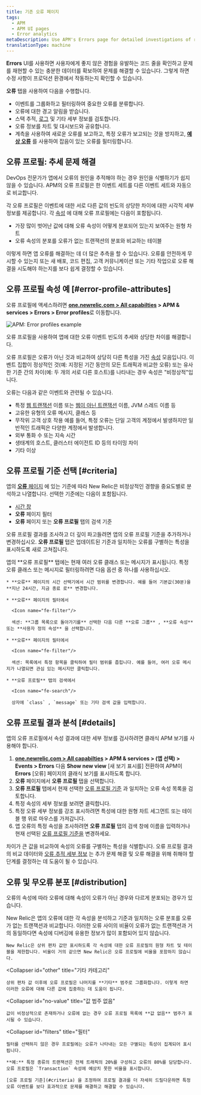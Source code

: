 ```yaml
---
title: 기존 오류 페이지
tags:
  - APM
  - APM UI pages
  - Error analytics
metaDescription: Use APM's Errors page for detailed investigations of reported errors.
translationType: machine
---
```




**Errors** UI를 사용하면 사용자에게 좋지 않은 경험을 유발하는 코드 줄을 확인하고 문제를 재현할 수 있는 충분한 데이터를 확보하여 문제를 해결할 수 있습니다. 그렇게 하면 수정 사항이 프로덕션 환경에서 작동하는지 확인할 수 있습니다.

**오류** 탭을 사용하여 다음을 수행합니다.

* 이벤트를 그룹화하고 필터링하여 중요한 오류를 분류합니다.
* 오류에 대한 경고 알림을 받습니다.
* 스택 추적, [로그](#logs-context) 및 기타 세부 정보를 검토합니다.
* 오류 정보를 차트 및 대시보드와 공유합니다.
* 계측을 사용하여 새로운 오류를 보고하고, 특정 오류가 보고되는 것을 방지하고, [**예상 오류**](#expected-errors) 를 사용하여 잡음이 있는 오류를 필터링합니다.

## 오류 프로필: 추세 문제 해결

DevOps 전문가가 앱에서 오류의 원인을 추적해야 하는 경우 원인을 식별하기가 쉽지 않을 수 있습니다. APM의 오류 프로필은 한 이벤트 세트를 다른 이벤트 세트와 자동으로 비교합니다.

각 오류 프로필은 이벤트에 대한 서로 다른 값의 빈도의 상당한 차이에 대한 시각적 세부 정보를 제공합니다. 각 [속성](/docs/accounts-partnerships/education/getting-started-new-relic/glossary#attribute) 에 대해 오류 프로필에는 다음이 포함됩니다.

* 가장 많이 벗어난 값에 대해 오류 속성이 어떻게 분포되어 있는지 보여주는 원형 차트
* 오류 속성의 분포를 오류가 없는 트랜잭션의 분포와 비교하는 테이블

이렇게 하면 앱 오류를 해결하는 데 더 많은 추측을 할 수 있습니다. 오류를 안전하게 무시할 수 있는지 또는 새 배포, 코드 편집, 고객 커뮤니케이션 또는 기타 작업으로 오류 해결을 시도해야 하는지를 보다 쉽게 결정할 수 있습니다.

## 오류 프로필 속성 예 [#error-profile-attributes]

오류 프로필에 액세스하려면 **[one.newrelic.com > All capabilties](https://one.newrelic.com/all-capabilities) > APM & services > Errors > Error profiles**로 이동합니다.

<img
  title="APM: Error profiles example"
  alt="APM: Error profiles example"
  src={apmSeldonErrorProfiles}
/>

<figcaption>
  오류 프로필을 사용하여 앱에 대한 오류 이벤트 빈도의 추세와 상당한 차이를 해결합니다.
</figcaption>

오류 프로필은 오류가 아닌 것과 비교하여 상당히 다른 특성을 가진 [속성](/docs/accounts-partnerships/education/getting-started-new-relic/glossary#attribute) 모음입니다. 이벤트 집합이 정상적인 것(예: 지정된 기간 동안의 모든 트래픽과 비교한 오류) 또는 유사한 기준 간의 차이(예: 두 개의 서로 다른 호스트)를 나타내는 경우 속성은 "비정상적"입니다.

오류는 다음과 같은 이벤트와 관련될 수 있습니다.

* 특정 [웹 트랜잭션](/docs/apm/transactions/intro-transactions/transactions-new-relic-apm) 이름 또는 [웹이 아닌 트랜잭션](/docs/apm/transactions/intro-transactions/monitor-background-processes-other-non-web-transactions) 이름, JVM 스레드 이름 등
* 고유한 유형의 오류 메시지, 클래스 등
* 무작위 고객 상호 작용 예를 들어, 특정 오류는 단일 고객의 계정에서 발생하지만 일반적인 트래픽은 다양한 계정에서 발생합니다.
* 외부 통화 수 또는 지속 시간
* 생태계의 호스트, 클러스터 에이전트 ID 등의 타이밍 차이
* 기타 이상

## 오류 프로필 기준 선택 [#criteria]

앱의 [**오류** 페이지](/docs/apm/applications-menu/error-analytics/error-analytics-explore-events-behind-errors) 에 있는 기준에 따라 New Relic은 비정상적인 경향을 중요도별로 분석하고 나열합니다. 선택한 기준에는 다음이 포함됩니다.

* [시간 창](/docs/data-analysis/user-interface-functions/view-your-data/time-picker-setting-time-periods-view-data)
* **오류** 페이지 필터
* **오류** 페이지 또는 **오류 프로필** 탭의 검색 기준

오류 프로필 결과를 조사하고 더 깊이 파고들려면 앱의 오류 프로필 기준을 추가하거나 변경하십시오. **오류 프로필** 탭은 업데이트된 기준과 일치하는 오류를 구별하는 특성을 표시하도록 새로 고쳐집니다.

<CollapserGroup>
  <Collapser
    id="profile-criteria-example"
    title="오류 프로필 기준 예"
  >
    앱의 **오류 프로필** 탭에는 현재 여러 오류 클래스 또는 메시지가 표시됩니다. 특정 오류 클래스 또는 메시지로 필터링하려면 다음 옵션 중 하나를 사용하십시오.

    * **오류** 페이지의 시간 선택기에서 시간 범위를 변경합니다. 예를 들어 기본값(30분)을 **지난 24시간, 지금 종료 로** 변경합니다.

    * **오류** 페이지의 필터에서

      <Icon name="fe-filter"/>

      섹션: **그룹 목록으로 돌아가기를** 선택한 다음 다른 **오류 그룹** , **오류 속성** 또는 **사용자 정의 속성** 을 선택합니다.

    * **오류** 페이지의 필터에서

      <Icon name="fe-filter"/>

      섹션: 목록에서 특정 항목을 클릭하여 필터 범위를 좁힙니다. 예를 들어, 여러 오류 메시지가 나열되면 관심 있는 메시지만 클릭합니다.

    * **오류 프로필** 탭의 검색에서

      <Icon name="fe-search"/>

      상자에 `class` , `message` 또는 기타 검색 값을 입력합니다.
  </Collapser>
</CollapserGroup>

## 오류 프로필 결과 분석 [#details]

앱의 오류 프로필에서 속성 결과에 대한 세부 정보를 검사하려면 클래식 APM 보기를 사용해야 합니다.

1. **[one.newrelic.com > All capabilties](https://one.newrelic.com/all-capabilities) > APM & services > (앱 선택) > Events > Errors** 다음 **Show new view** \[새 보기 표시를] 전환하여 APM이 **Errors** \[오류] 페이지의 클래식 보기를 표시하도록 합니다.
2. **오류** 페이지에서 **오류 프로필** 탭을 선택합니다.
3. **오류 프로필** 탭에서 현재 선택한 [오류 프로필 기준](#criteria) 과 일치하는 오류 속성 목록을 검토합니다.
4. 특정 속성의 세부 정보를 보려면 클릭합니다.
5. 특정 오류 세부 정보를 강조 표시하려면 특성에 대한 원형 차트 세그먼트 또는 테이블 행 위로 마우스를 가져갑니다.
6. 앱 오류의 특정 속성을 조사하려면 **오류 프로필** 탭의 검색 창에 이름을 입력하거나 현재 선택된 [오류 프로필 기준을](#criteria) 변경하세요.

차이가 큰 값을 비교하여 속성의 오류를 구별하는 특성을 식별합니다. 오류 프로필 결과의 비교 데이터와 [오류 추적 세부 정보](/docs/apm/applications-menu/error-analytics/error-analytics-manage-error-traces) 는 추가 문제 해결 및 오류 해결을 위해 취해야 할 단계를 결정하는 데 도움이 될 수 있습니다.

## 오류 및 무오류 분포 [#distribution]

오류의 속성에 따라 오류에 대해 속성이 오류가 아닌 경우와 다르게 분포되는 경우가 있습니다.

<CollapserGroup>
  <Collapser
    id="top"
    title="최고 편차 값"
  >
    New Relic은 앱의 오류에 대한 각 속성을 분석하고 기준과 일치하는 오류 분포를 오류가 없는 트랜잭션과 비교합니다. 이러한 오류 사이의 비율이 오류가 없는 트랜잭션과 거의 동일하다면 속성에 디버깅에 유용한 정보가 많이 포함되어 있지 않습니다.

    New Relic은 상위 편차 값만 표시하도록 각 속성에 대한 오류 프로필의 원형 차트 및 테이블을 제한합니다. 비율이 거의 같으면 New Relic은 오류 프로필에 비율을 포함하지 않습니다.
  </Collapser>

  <Collapser
    id="other"
    title="기타 카테고리"
  >
    상위 편차 값 이후에 오류 프로필은 나머지를 **기타** 범주로 그룹화합니다. 이렇게 하면 이러한 오류에 대해 다른 값에 집중하는 데 도움이 됩니다.
  </Collapser>

  <Collapser
    id="no-value"
    title="값 범주 없음"
  >
    값이 비정상적으로 존재하거나 오류에 없는 경우 오류 프로필 목록에 **값 없음** 범주가 표시될 수 있습니다.
  </Collapser>

  <Collapser
    id="filters"
    title="필터"
  >
    필터를 선택하지 않은 경우 프로필에는 오류가 나타내는 모든 구별되는 특성이 집계되어 표시됩니다.

    **예:** 특정 종류의 트랜잭션은 전체 트래픽의 20%를 구성하고 오류의 80%를 담당합니다. 오류 프로필은 `Transaction` 속성에 예상치 못한 비율을 표시합니다.

    [오류 프로필 기준](#criteria) 을 조정하여 프로필 결과를 더 자세히 드릴다운하면 특정 오류 이벤트를 보다 효과적으로 문제를 해결하고 해결할 수 있습니다.
  </Collapser>
</CollapserGroup>